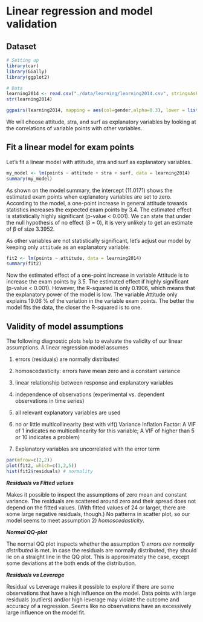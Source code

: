 # Linear regression and model validation

## Dataset
```r
# Setting up
library(car)
library(GGally)
library(ggplot2)

# Data
learning2014 <- read.csv("./data/learning/learning2014.csv", stringsAsFactors = TRUE)
str(learning2014)
```

```r
ggpairs(learning2014, mapping = aes(col=gender,alpha=0.3), lower = list(combo = wrap("facethist", bins = 20)), upper = list(continuous = wrap("cor", size = 2.5)))
```

We will choose attitude, stra, and surf as explanatory variables by looking at the correlations of variable points with other variables.

## Fit a linear model for exam points

Let's fit a linear model with attitude, stra and surf as explanatory variables. 
```r
my_model <- lm(points ~ attitude + stra + surf, data = learning2014)
summary(my_model)
```
As shown on the model summary, the intercept (11.0171) shows the estimated exam points when explanatory variables are set to zero. According to the model, a one-point increase in general attitude towards statistics increases the expected exam points by 3.4. The estimated effect is statistically highly significant (p-value < 0.001). We can state that under the null hypothesis of no effect (β = 0), it is very unlikely to get an estimate of β of size 3.3952.

As other variables are not statistically significant, let's adjust our model by keeping only `attitude` as an explanatory variable:

```r
fit2 <- lm(points ~ attitude, data = learning2014)
summary(fit2)
```
Now the estimated effect of a one-point increase in variable Attitude is to increase the exam points by 3.5. The estimated effect if highly significant (p-value < 0.001). However, the R-squared is only 0.1906, which means that the explanatory power of the model is low. The variable Attitude only explains 19.06 % of the variation in the variable exam points. The better the model fits the data, the closer the R-squared is to one.

## Validity of model assumptions

The following diagnostic plots help to evaluate the validity of our linear assumptions.
A linear regression model assumes

1) errors (residuals) are normally distributed 

2) homoscedasticity: errors have mean zero and a constant variance

3) linear relationship between response and explanatory variables

4) independence of observations (experimental vs. dependent observations in time series)

5) all relevant explanatory variables are used

6) no or little multicollinearity (test with vif() Variance Inflation Factor: A VIF of 1 indicates no multicollinearity for this variable; A VIF of higher than 5 or 10 indicates a problem)

7) Explanatory variables are uncorrelated with the error term

```r
par(mfrow=c(2,2))
plot(fit2, which=c(1,2,5))
hist(fit2$residuals) # normality 
```

***Residuals vs Fitted values***

Makes it possible to inspect the assumptions of zero mean and constant variance. The residuals are scattered around zero and their spread does not depend on the fitted values. (With fitted values of 24 or larger, there are some large negative residuals, though.) No patterns in scatter plot, so our model seems to meet assumption 2) *homoscedasticity*.

***Normal QQ-plot***

The normal QQ plot inspects whether the assumption 1) *errors are normally distributed* is met. In case the residuals are normally distributed, they should lie on a straight line in the QQ plot. This is approximately the case, except some deviations at the both ends of the distribution.

***Residuals vs Leverage***

Residual vs Leverage makes it possible to explore if there are some observations that have a high influence on the model. Data points with large residuals (outliers) and/or high leverage may violate the outcome and accuracy of a regression. Seems like no observations have an excessively large influence on the model fit.

